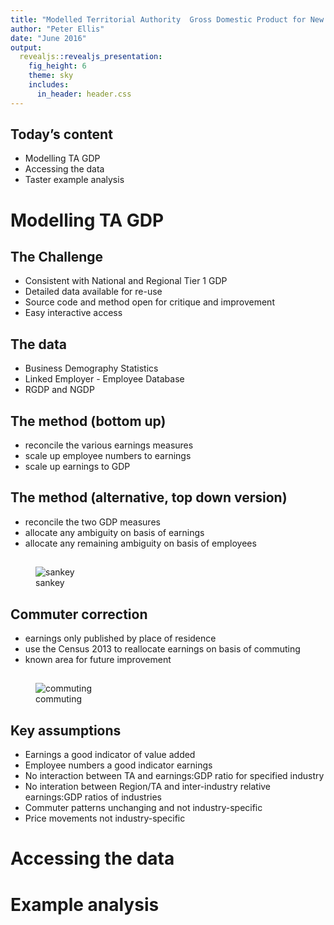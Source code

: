 ```yaml
---
title: "Modelled Territorial Authority  Gross Domestic Product for New Zealand" 
author: "Peter Ellis"
date: "June 2016"
output:
  revealjs::revealjs_presentation:
    fig_height: 6
    theme: sky
    includes:
      in_header: header.css
---
```


## Today's content

- Modelling TA GDP
- Accessing the data
- Taster example analysis

# Modelling TA GDP

## The Challenge

- Consistent with National and Regional Tier 1 GDP
- Detailed data available for re-use
- Source code and method open for critique and improvement
- Easy interactive access

## The data

- Business Demography Statistics
- Linked Employer - Employee Database
- RGDP and NGDP

## The method (bottom up)

- reconcile the various earnings measures
- scale up employee numbers to earnings
- scale up earnings to GDP

## The method (alternative, top down version)

- reconcile the two GDP measures
- allocate any ambiguity on basis of earnings
- allocate any remaining ambiguity on basis of employees

## {data-transition="fade-in"}

![sankey](Figures/sankey_taranakiConstruction.svg)


## Commuter correction {data-transition="fade-out"}

- earnings only published by place of residence
- use the Census 2013 to reallocate earnings on basis of commuting
- known area for future improvement

## {data-transition="fade-in"}

![commuting](Figures/commuting.svg)

## Key assumptions

- Earnings a good indicator of value added
- Employee numbers a good indicator earnings
- No interaction between TA and earnings:GDP ratio for specified industry
- No interation between Region/TA and inter-industry relative earnings:GDP ratios  of industries
- Commuter patterns unchanging and not industry-specific
- Price movements not industry-specific

# Accessing the data


# Example analysis





